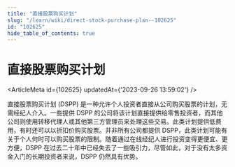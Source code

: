 ```yaml
---
title: "直接股票购买计划"
slug: "/learn/wiki/direct-stock-purchase-plan--102625"
id: "102625"
hide_table_of_contents: true
---
```



# 直接股票购买计划

<ArticleMeta id={102625} updatedAt={'2023-09-26 13:59:02'} />
<div className='border-solid border-b border-t-0 my-4 border-[var(--ifm-color-gray-300)]' />

直接股票购买计划 (DSPP) 是一种允许个人投资者直接从公司购买股票的计划，无需经纪人介入。一些提供 DSPP 的公司将该计划直接提供给零售投资者，而其他公司则使用转移代理人或其他第三方管理员来处理这些交易。此类计划提供低费用，有时还可以以折扣价购买股票。并非所有公司都提供 DSPP，此类计划可能有关于个人何时可以购买股票的限制。随着通过在线经纪人进行投资变得更便宜、更方便，DSPP 在过去二十年中已经失去了一些吸引力，尽管如此，对于没有太多资金入门的长期投资者来说，DSPP 仍然具有优势。
